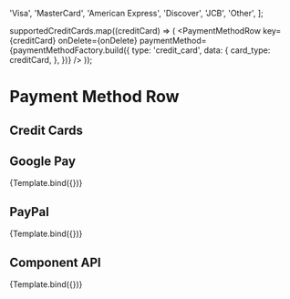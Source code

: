 
<Meta title="components/PaymentMethodRow" component={PaymentMethodRow} />


  'Visa',
  'MasterCard',
  'American Express',
  'Discover',
  'JCB',
  'Other',
];

  supportedCreditCards.map((creditCard) => (
    <PaymentMethodRow
      key={creditCard}
      onDelete={onDelete}
      paymentMethod={paymentMethodFactory.build({
        type: 'credit_card',
        data: {
          card_type: creditCard,
        },
      })}
    />
  ));


# Payment Method Row
## Credit Cards
<Canvas>
  <Story name="CreditCards">
    <CreditCards />
  </Story>
</Canvas>

## Google Pay
<Canvas>
  <Story
    name="Google Pay"
    args={{
      onDelete: onDelete,
      paymentMethod: paymentMethodFactory.build({
        type: 'google_pay',
        data: {
          card_type: 'Visa',
        },
      }),
    }}
    argTypes={{
      onDelete: {
        description: "Function called when a payment method is deleted.",
      },
      paymentMethod: {
        description: 'Payment method type and data.',
      },
    }}
  >
    {Template.bind({})}
  </Story>
</Canvas>

<ArgsTable
  story="Google Pay"
/>

## PayPal
<Canvas>
  <Story
    name="PayPal"
    args={{
      onDelete: onDelete,
      paymentMethod: paymentMethodFactory.build({
        type: 'paypal',
        data: {
          paypal_id: 'ABCDEFG123',
          email: 'testemail@gmail.com',
        },
      }),
    }}
    argTypes={{
      onDelete: {
        description: "Function called when a payment method is deleted.",
      },
      paymentMethod: {
        description: 'Payment method type and data.',
      },
    }}
  >
    {Template.bind({})}
  </Story>
</Canvas>

<ArgsTable
  story="PayPal"
/>

## Component API
<Canvas>
  <Story
    name="Component API"
    args={{
      onDelete: onDelete,
      paymentMethod: paymentMethodFactory.build({
        type: 'credit_card',
        data: {
          card_type: 'Visa',
        },
      }),
    }}
    argTypes={{
      onDelete: {
        description: "Function called when a payment method is deleted.",
      },
      paymentMethod: {
        description: 'Payment method type and data.',
      },
    }}
  >
    {Template.bind({})}
  </Story>
</Canvas>

<ArgsTable
  story="Component API"
/>
